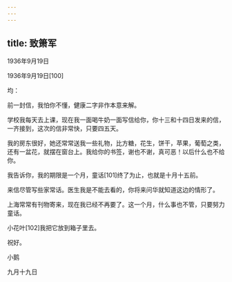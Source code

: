 ```yaml
---
---
---
```

title: 致箫军
---




1936年9月19日


1936年9月19日[100]


均：

前一封信，我怕你不懂，健康二字非作本意来解。

学校我每天去上课，现在我一面喝牛奶一面写信给你，你十三和十四日发来的信，一齐接到，这次的信非常快，只要四五天。

我的房东很好，她还常常送我一些礼物，比方糖，花生，饼干，苹果，葡萄之类，还有一盆花，就摆在窗台上。我给你的书签，谢也不谢，真可恶！以后什么也不给你。

我告诉你，我的期限是一个月，童话[101]终了为止，也就是十月十五前。

来信尽管写些家常话。医生我是不能去看的，你将来问华就知道这边的情形了。

上海常常有刊物寄来，现在我已经不再要了。这一个月，什么事也不管，只要努力童话。

小花叶[102]我把它放到箱子里去。

祝好。

小鹅

九月十九日